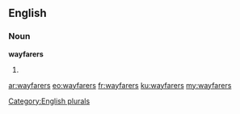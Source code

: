 ==English==

===Noun===
'''wayfarers'''

# {{plural of|wayfarer}}

[[Category:English plurals]]

[[ar:wayfarers]]
[[eo:wayfarers]]
[[fr:wayfarers]]
[[ku:wayfarers]]
[[my:wayfarers]]